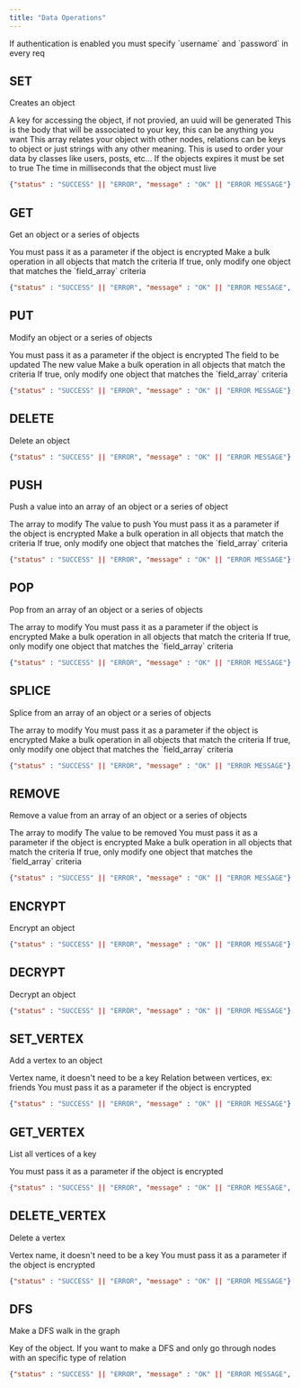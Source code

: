```yaml
---
title: "Data Operations"
---
```


<Info>
  If authentication is enabled you must specify `username` and `password` in every req
</Info>

## SET

Creates an object

<ParamField body="key" type="string">
  A key for accessing the object, if not provied, an uuid will be generated
</ParamField>

<ParamField body="data" type="string, json, number, any[]" required>
  This is the body that will be associated to your key, this can be anything you want
</ParamField>

<ParamField body="vertices" type="string[]">
  This array relates your object with other nodes, relations can be keys to object or just strings with any other meaning.
</ParamField>

<ParamField body="type" type="string">
  This is used to order your data by classes like users, posts, etc...
</ParamField>

<ParamField body="expires" type="bool">
  If the objects expires it must be set to true
</ParamField>

<ParamField body="expiration_time" type="number">
  The time in milliseconds that the object must live
</ParamField>

<ResponseExample>

```json response.json
{"status" : "SUCCESS" || "ERROR", "message" : "OK" || "ERROR MESSAGE"}
```

</ResponseExample>

## GET

Get an object or a series of objects

<ParamField body="key" type="string">
  
</ParamField>

<ParamField body="encryption_key" type="string">
  You must pass it as a parameter if the object is encrypted
</ParamField>

<ParamField body="field_array" type="field[]">
  Make a bulk operation in all objects that match the criteria
</ParamField>

<ParamField body="one" type="bool">
  If true, only modify one object that matches the `field_array` criteria
</ParamField>

<ResponseExample>

```json response.json
{"status" : "SUCCESS" || "ERROR", "message" : "OK" || "ERROR MESSAGE", "data" : "REQUESTED DATA"}
```

</ResponseExample>

## PUT

Modify an object or a series of objects

<ParamField body="key" type="string">
  
</ParamField>

<ParamField body="encryption_key" type="string">
  You must pass it as a parameter if the object is encrypted
</ParamField>

<ParamField body="replace_field" type="string" required>
  The field to be updated
</ParamField>

<ParamField body="replace_value" type="any" required>
  The new value
</ParamField>

<ParamField body="field_array" type="field[]">
  Make a bulk operation in all objects that match the criteria
</ParamField>

<ParamField body="one" type="bool">
  If true, only modify one object that matches the `field_array` criteria
</ParamField>

<ResponseExample>

```json response.json
{"status" : "SUCCESS" || "ERROR", "message" : "OK" || "ERROR MESSAGE"}
```

</ResponseExample>

## DELETE

Delete an object

<ParamField body="key" type="string" required>
  
</ParamField>

<ResponseExample>

```json response.json
{"status" : "SUCCESS" || "ERROR", "message" : "OK" || "ERROR MESSAGE"}
```

</ResponseExample>

## PUSH

Push a value into an array of an object or a series of object

<ParamField body="key" type="string">
  
</ParamField>

<ParamField body="array" type="string" required>
  The array to modify
</ParamField>

<ParamField body="value" type="string" required>
  The value to push
</ParamField>

<ParamField body="encryption_key" type="string">
  You must pass it as a parameter if the object is encrypted
</ParamField>

<ParamField body="field_array" type="field[]">
  Make a bulk operation in all objects that match the criteria
</ParamField>

<ParamField body="one" type="bool">
  If true, only modify one object that matches the `field_array` criteria
</ParamField>

<ResponseExample>

```json response.json
{"status" : "SUCCESS" || "ERROR", "message" : "OK" || "ERROR MESSAGE"}
```

</ResponseExample>

## POP

Pop from an array of an object or a series of objects

<ParamField body="key" type="string">
  
</ParamField>

<ParamField body="array" type="string" required>
  The array to modify
</ParamField>

<ParamField body="encryption_key" type="string">
  You must pass it as a parameter if the object is encrypted
</ParamField>

<ParamField body="field_array" type="field[]">
  Make a bulk operation in all objects that match the criteria
</ParamField>

<ParamField body="one" type="bool">
  If true, only modify one object that matches the `field_array` criteria
</ParamField>

<ResponseExample>

```json response.json
{"status" : "SUCCESS" || "ERROR", "message" : "OK" || "ERROR MESSAGE"}
```

</ResponseExample>

## SPLICE

Splice from an array of an object or a series of objects

<ParamField body="key" type="string">
  
</ParamField>

<ParamField body="array" type="string" required>
  The array to modify
</ParamField>

<ParamField body="encryption_key" type="string">
  You must pass it as a parameter if the object is encrypted
</ParamField>

<ParamField body="field_array" type="field[]">
  Make a bulk operation in all objects that match the criteria
</ParamField>

<ParamField body="one" type="bool">
  If true, only modify one object that matches the `field_array` criteria
</ParamField>

<ResponseExample>

```json response.json
{"status" : "SUCCESS" || "ERROR", "message" : "OK" || "ERROR MESSAGE"}
```

</ResponseExample>

## REMOVE

Remove a value from an array of an object or a series of objects

<ParamField body="key" type="string">
  
</ParamField>

<ParamField body="array" type="string" required>
  The array to modify
</ParamField>

<ParamField body="value" type="string" required>
  The value to be removed
</ParamField>

<ParamField body="encryption_key" type="string">
  You must pass it as a parameter if the object is encrypted
</ParamField>

<ParamField body="field_array" type="field[]">
  Make a bulk operation in all objects that match the criteria
</ParamField>

<ParamField body="one" type="bool">
  If true, only modify one object that matches the `field_array` criteria
</ParamField>

<ResponseExample>

```json response.json
{"status" : "SUCCESS" || "ERROR", "message" : "OK" || "ERROR MESSAGE"}
```

</ResponseExample>

## ENCRYPT

Encrypt an object

<ParamField body="key" type="string">
  
</ParamField>

<ParamField body="encryption_key" type="string">
  
</ParamField>

<ResponseExample>

```json response.json
{"status" : "SUCCESS" || "ERROR", "message" : "OK" || "ERROR MESSAGE"}
```

</ResponseExample>

## DECRYPT

Decrypt an object

<ParamField body="key" type="string">
  
</ParamField>

<ParamField body="encryption_key" type="string">
  
</ParamField>

<ResponseExample>

```json response.json
{"status" : "SUCCESS" || "ERROR", "message" : "OK" || "ERROR MESSAGE"}
```

</ResponseExample>

## SET_VERTEX

Add a vertex to an object

<ParamField body="key" type="string">
  
</ParamField>

<ParamField body="vertex" type="string">
  Vertex name, it doesn't need to be a key
</ParamField>

<ParamField body="relation" type="string">
  Relation between vertices, ex: friends
</ParamField>

<ParamField body="encryption_key" type="string">
  You must pass it as a parameter if the object is encrypted
</ParamField>

<ResponseExample>

```json response.json
{"status" : "SUCCESS" || "ERROR", "message" : "OK" || "ERROR MESSAGE"}
```

</ResponseExample>

## GET_VERTEX

List all vertices of a key

<ParamField body="key" type="string">
  
</ParamField>

<ParamField body="encryption_key" type="string">
  You must pass it as a parameter if the object is encrypted
</ParamField>

<ResponseExample>

```json response.json
{"status" : "SUCCESS" || "ERROR", "message" : "OK" || "ERROR MESSAGE", "data" : [vertices]}
```

</ResponseExample>

## DELETE_VERTEX

Delete a vertex

<ParamField body="key" type="string">
  
</ParamField>

<ParamField body="vertex" type="string">
  Vertex name, it doesn't need to be a key
</ParamField>

<ParamField body="encryption_key" type="string">
  You must pass it as a parameter if the object is encrypted
</ParamField>

<ResponseExample>

```json response.json
{"status" : "SUCCESS" || "ERROR", "message" : "OK" || "ERROR MESSAGE"}
```

</ResponseExample>

## DFS

Make a DFS walk in the graph

<ParamField body="node" type="string">
  Key of the object.
</ParamField>

<ParamField body="relation" type="string">
  If you want to make a DFS and only go through nodes with an specific type of relation
</ParamField>

<ResponseExample>

```json response.json
{"status" : "SUCCESS" || "ERROR", "message" : "OK" || "ERROR MESSAGE", "data" : [vertices]}
```

</ResponseExample>